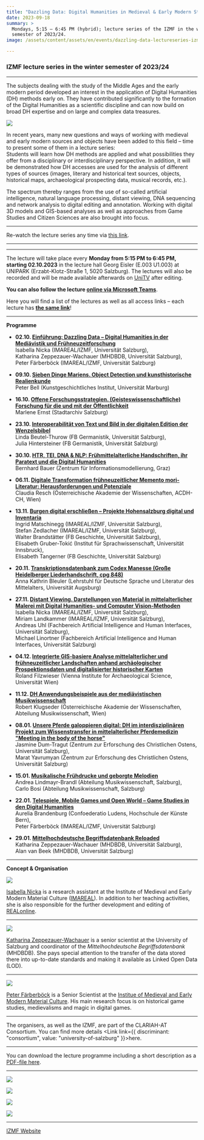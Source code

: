 ```yaml
---
title: "Dazzling Data: Digital Humanities in Medieval & Early Modern Studies"
date: 2023-09-18
summary: >
  Mondays, 5:15 – 6:45 PM (hybrid); lecture series of the IZMF in the winter
  semester of 2023/24.
image: /assets/content/assets/en/events/dazzling-data-lectureseries-izmf-23-24/image.jpg

---
```


### IZMF lecture series in the winter semester of 2023/24

***

The subjects dealing with the study of the Middle Ages and the early modern period developed an interest in the application of Digital Humanities (DH) methods early on. They have contributed significantly to the formation of the Digital Humanities as a scientific discipline and can now build on broad DH expertise and on large and complex data treasures.

![](/assets/content/assets/en/events/dazzling-data-lectureseries-izmf-23-24/bildschirmfoto-2023-09-14-um-14.41.22.png)

In recent years, many new questions and ways of working with medieval and early modern sources and objects have been added to this field – time to present some of them in a lecture series:\
Students will learn how DH methods are applied and what possibilities they offer from a disciplinary or interdisciplinary perspective. In addition, it will be demonstrated how DH accesses are used for the analysis of different types of sources (images, literary and historical text sources, objects, historical maps, archaeological prospecting data, musical records, etc.).

The spectrum thereby ranges from the use of so-called artificial intelligence, natural language processing, distant viewing, DNA sequencing and network analysis to digital editing and annotation. Working with digital 3D models and GIS-based analyses as well as approaches from Game Studies and Citizen Sciences are also brought into focus.

***

Re-watch the lecture series any time via [this link](https://www.unitv.org/beitrag.asp?ID=1161).

***

***

The lecture will take place every **Monday from 5:15 PM to 6:45 PM, starting 02.10.2023** in the lecture hall Georg Eisler (E.003 U1.003) at UNIPARK (Erzabt-Klotz-Straße 1, 5020 Salzburg). The lectures will also be recorded and will be made available afterwards on [UniTV](http://www.unitv.org/) after editing.

**You can also follow the lecture [online via Microsoft Teams](https://teams.microsoft.com/l/meetup-join/19%3adi5fPJVt1okogKeC78NisCqxa6Gv2dXPl5l-c59JbzI1%40thread.tacv2/1694526542721?context=%7b%22Tid%22%3a%22158a941a-576e-4e87-993d-b2eab8526e50%22%2c%22Oid%22%3a%22d75a9824-4ec3-48e0-b0ee-43e5e60d6115%22%7d)**.

Here you will find a list of the lectures as well as all access links – each lecture has [**the same link**](https://teams.microsoft.com/l/meetup-join/19%3adi5fPJVt1okogKeC78NisCqxa6Gv2dXPl5l-c59JbzI1%40thread.tacv2/1694526542721?context=%7b%22Tid%22%3a%22158a941a-576e-4e87-993d-b2eab8526e50%22%2c%22Oid%22%3a%22d75a9824-4ec3-48e0-b0ee-43e5e60d6115%22%7d)!

***

**Programme**

* **02.10. [Einführung: Dazzling Data – Digital Humanities in der Mediävistik und Frühneuzeitforschung](https://teams.microsoft.com/l/meetup-join/19%3adi5fPJVt1okogKeC78NisCqxa6Gv2dXPl5l-c59JbzI1%40thread.tacv2/1694526542721?context=%7b%22Tid%22%3a%22158a941a-576e-4e87-993d-b2eab8526e50%22%2c%22Oid%22%3a%22d75a9824-4ec3-48e0-b0ee-43e5e60d6115%22%7d)**\
  Isabella Nicka (IMAREAL/IZMF, Universität Salzburg),\
  Katharina Zeppezauer-Wachauer (MHDBDB, Universität Salzburg),\
  Peter Färberböck (IMAREAL/IZMF, Universität Salzburg)

- **09.10. [Sieben Dinge Mariens. Object Detection und kunsthistorische Realienkunde](https://teams.microsoft.com/l/meetup-join/19%3adi5fPJVt1okogKeC78NisCqxa6Gv2dXPl5l-c59JbzI1%40thread.tacv2/1694526542721?context=%7b%22Tid%22%3a%22158a941a-576e-4e87-993d-b2eab8526e50%22%2c%22Oid%22%3a%22d75a9824-4ec3-48e0-b0ee-43e5e60d6115%22%7d)**\
  Peter Bell (Kunstgeschichtliches Institut, Universität Marburg)

* **16.10. [Offene Forschungsstrategien. (Geisteswissenschaftliche) Forschung für die und mit der Öffentlichkeit](https://teams.microsoft.com/l/meetup-join/19%3adi5fPJVt1okogKeC78NisCqxa6Gv2dXPl5l-c59JbzI1%40thread.tacv2/1694526542721?context=%7b%22Tid%22%3a%22158a941a-576e-4e87-993d-b2eab8526e50%22%2c%22Oid%22%3a%22d75a9824-4ec3-48e0-b0ee-43e5e60d6115%22%7d)**\
  Marlene Ernst (Stadtarchiv Salzburg)

- **23.10. [Interoperabilität von Text und Bild in der digitalen Edition der Wenzelsbibel](https://teams.microsoft.com/l/meetup-join/19%3adi5fPJVt1okogKeC78NisCqxa6Gv2dXPl5l-c59JbzI1%40thread.tacv2/1694526542721?context=%7b%22Tid%22%3a%22158a941a-576e-4e87-993d-b2eab8526e50%22%2c%22Oid%22%3a%22d75a9824-4ec3-48e0-b0ee-43e5e60d6115%22%7d)**\
  Linda Beutel-Thurow (FB Germanistik, Universität Salzburg),\
  Julia Hintersteiner (FB Germanistik, Universität Salzburg)

* **30.10. [HTR, TEI, DNA & NLP: Frühmittelalterliche Handschriften, ihr Paratext und die Digital Humanities](https://teams.microsoft.com/l/meetup-join/19%3adi5fPJVt1okogKeC78NisCqxa6Gv2dXPl5l-c59JbzI1%40thread.tacv2/1694526542721?context=%7b%22Tid%22%3a%22158a941a-576e-4e87-993d-b2eab8526e50%22%2c%22Oid%22%3a%22d75a9824-4ec3-48e0-b0ee-43e5e60d6115%22%7d)**\
  Bernhard Bauer (Zentrum für Informationsmodellierung, Graz)

- **06.11. [Digitale Transformation frühneuzeitlicher Memento mori-Literatur: Herausforderungen und Potenziale](https://teams.microsoft.com/l/meetup-join/19%3adi5fPJVt1okogKeC78NisCqxa6Gv2dXPl5l-c59JbzI1%40thread.tacv2/1694526542721?context=%7b%22Tid%22%3a%22158a941a-576e-4e87-993d-b2eab8526e50%22%2c%22Oid%22%3a%22d75a9824-4ec3-48e0-b0ee-43e5e60d6115%22%7d)**\
  Claudia Resch (Österreichische Akademie der Wissenschaften, ACDH-CH, Wien)

* **13.11. [Burgen digital erschließen – Projekte Hohensalzburg digital und Inventaria](https://teams.microsoft.com/l/meetup-join/19%3adi5fPJVt1okogKeC78NisCqxa6Gv2dXPl5l-c59JbzI1%40thread.tacv2/1694526542721?context=%7b%22Tid%22%3a%22158a941a-576e-4e87-993d-b2eab8526e50%22%2c%22Oid%22%3a%22d75a9824-4ec3-48e0-b0ee-43e5e60d6115%22%7d)**\
  Ingrid Matschinegg (IMAREAL/IZMF, Universität Salzburg),\
  Stefan Zedlacher (IMAREAL/IZMF, Universität Salzburg),\
  Walter Brandstätter (FB Geschichte, Universität Salzburg),\
  Elisabeth Gruber-Tokić (Institut für Sprachwissenschaft, Universität Innsbruck),\
  Elisabeth Tangerner (FB Geschichte, Universität Salzburg)

- **20.11. [Transkriptionsdatenbank zum Codex Manesse (Große Heidelberger Liederhandschrift, cpg 848)](https://teams.microsoft.com/l/meetup-join/19%3adi5fPJVt1okogKeC78NisCqxa6Gv2dXPl5l-c59JbzI1%40thread.tacv2/1694526542721?context=%7b%22Tid%22%3a%22158a941a-576e-4e87-993d-b2eab8526e50%22%2c%22Oid%22%3a%22d75a9824-4ec3-48e0-b0ee-43e5e60d6115%22%7d)**\
  Anna Kathrin Bleuler (Lehrstuhl für Deutsche Sprache und Literatur des Mittelalters, Universität Augsburg)

* **27.11. [Distant Viewing. Darstellungen von Material in mittelalterlicher Malerei mit Digital Humanities- und Computer Vision-Methoden](https://teams.microsoft.com/l/meetup-join/19%3adi5fPJVt1okogKeC78NisCqxa6Gv2dXPl5l-c59JbzI1%40thread.tacv2/1694526542721?context=%7b%22Tid%22%3a%22158a941a-576e-4e87-993d-b2eab8526e50%22%2c%22Oid%22%3a%22d75a9824-4ec3-48e0-b0ee-43e5e60d6115%22%7d)**\
  Isabella Nicka (IMAREAL/IZMF, Universität Salzburg),\
  Miriam Landkammer (IMAREAL/IZMF, Universität Salzburg),\
  Andreas Uhl (Fachbereich Artificial Intelligence and Human Interfaces, Universität Salzburg),\
  Michael Linortner (Fachbereich Artificial Intelligence and Human Interfaces, Universität Salzburg)

- **04.12. [Integrierte GIS-basiere Analyse mittelalterlicher und frühneuzeitlicher Landschaften anhand archäologischer Prospektionsdaten und digitalisierter historischer Karten](https://teams.microsoft.com/l/meetup-join/19%3adi5fPJVt1okogKeC78NisCqxa6Gv2dXPl5l-c59JbzI1%40thread.tacv2/1694526542721?context=%7b%22Tid%22%3a%22158a941a-576e-4e87-993d-b2eab8526e50%22%2c%22Oid%22%3a%22d75a9824-4ec3-48e0-b0ee-43e5e60d6115%22%7d)**\
  Roland Filzwieser (Vienna Institute for Archaeological Science, Universität Wien)

* **11.12. [DH Anwendungsbeispiele aus der mediävistischen Musikwissenschaft](https://teams.microsoft.com/l/meetup-join/19%3adi5fPJVt1okogKeC78NisCqxa6Gv2dXPl5l-c59JbzI1%40thread.tacv2/1694526542721?context=%7b%22Tid%22%3a%22158a941a-576e-4e87-993d-b2eab8526e50%22%2c%22Oid%22%3a%22d75a9824-4ec3-48e0-b0ee-43e5e60d6115%22%7d)**\
  Robert Klugseder (Österreichische Akademie der Wissenschaften, Abteilung Musikwissenschaft, Wien)

- **08.01. [Unsere Pferde galoppieren digital: DH im interdisziplinären Projekt zum Wissenstransfer in mittelalterlicher Pferdemedizin "Meeting in the body of the horse"](https://teams.microsoft.com/l/meetup-join/19%3adi5fPJVt1okogKeC78NisCqxa6Gv2dXPl5l-c59JbzI1%40thread.tacv2/1694526542721?context=%7b%22Tid%22%3a%22158a941a-576e-4e87-993d-b2eab8526e50%22%2c%22Oid%22%3a%22d75a9824-4ec3-48e0-b0ee-43e5e60d6115%22%7d)**\
  Jasmine Dum-Tragut (Zentrum zur Erforschung des Christlichen Ostens, Universität Salzburg),\
  Marat Yavrumyan (Zentrum zur Erforschung des Christlichen Ostens, Universität Salzburg)

* **15.01. [Musikalische Frühdrucke und geborgte Melodien](https://teams.microsoft.com/l/meetup-join/19%3adi5fPJVt1okogKeC78NisCqxa6Gv2dXPl5l-c59JbzI1%40thread.tacv2/1694526542721?context=%7b%22Tid%22%3a%22158a941a-576e-4e87-993d-b2eab8526e50%22%2c%22Oid%22%3a%22d75a9824-4ec3-48e0-b0ee-43e5e60d6115%22%7d)**\
  Andrea Lindmayr-Brandl (Abteilung Musikwissenschaft, Salzburg),\
  Carlo Bosi (Abteilung Musikwissenschaft, Salzburg)

- **22.01. [Telespiele, Mobile Games und Open World – Game Studies in den Digital Humanities](https://teams.microsoft.com/l/meetup-join/19%3adi5fPJVt1okogKeC78NisCqxa6Gv2dXPl5l-c59JbzI1%40thread.tacv2/1694526542721?context=%7b%22Tid%22%3a%22158a941a-576e-4e87-993d-b2eab8526e50%22%2c%22Oid%22%3a%22d75a9824-4ec3-48e0-b0ee-43e5e60d6115%22%7d)**\
  Aurelia Brandenburg (Confoederatio Ludens, Hochschule der Künste Bern),\
  Peter Färberböck (IMAREAL/IZMF, Universität Salzburg)

* **29.01. [Mittelhochdeutsche Begriffsdatenbank Reloaded](https://teams.microsoft.com/l/meetup-join/19%3adi5fPJVt1okogKeC78NisCqxa6Gv2dXPl5l-c59JbzI1%40thread.tacv2/1694526542721?context=%7b%22Tid%22%3a%22158a941a-576e-4e87-993d-b2eab8526e50%22%2c%22Oid%22%3a%22d75a9824-4ec3-48e0-b0ee-43e5e60d6115%22%7d)**\
  Katharina Zeppezauer-Wachauer (MHDBDB, Universität Salzburg),\
  Alan van Beek (MHDBDB, Universität Salzburg)

***

**Concept & Organisation**

![](/assets/content/assets/en/events/dazzling-data-lectureseries-izmf-23-24/isabella-nicka-plus-1.png)

[Isabella Nicka](mailto:isabella.nicka@plus.ac.at) is a research assistant at the Institute of Medieval and Early Modern Material Culture ([IMAREAL](https://www.imareal.sbg.ac.at/)). In addition to her teaching activities, she is also responsible for the further development and editing of [REALonline](https://www.imareal.sbg.ac.at/projekte/realonline/).

***

![](/assets/content/assets/en/events/dazzling-data-lectureseries-izmf-23-24/katharina-zeppezauer-wachauer.png)

[Katharina Zeppezauer-Wachauer](mailto:katharina.wachauer@plus.ac.at) is a senior scientist at the University of Salzburg and coordinator of the *Mittelhochdeutsche Begriffsdatenbank* (MHDBDB). She pays special attention to the transfer of the data stored there into up-to-date standards and making it available as Linked Open Data (LOD).

***

![](/assets/content/assets/en/events/dazzling-data-lectureseries-izmf-23-24/peter-farberbock.png)

[Peter Färberböck](mailto:peter.faerberboeck@plus.ac.at) is a Senior Scientist at the [Institue of Medieval and Early Modern Material Culture](https://www.imareal.sbg.ac.at/). His main research focus is on historical game studies, medievalisms and magic in digital games.

***

The organisers, as well as the IZMF, are part of the CLARIAH-AT Consortium. You can find more details <Link link={{ discriminant: "consortium", value: "university-of-salzburg" }}>here</Link>.

***

You can download the lecture programme including a short description as a [PDF-file here](https://izmf-salzburg.at/wp-content/uploads/2023/09/Dazzling-Data_GS.pdf).

***

![](/assets/content/assets/en/events/dazzling-data-lectureseries-izmf-23-24/logo-zentrum-mittelalter-und-fruhneuzeit-1024x256.png)

![](/assets/content/assets/en/events/dazzling-data-lectureseries-izmf-23-24/clariah-at-logo-transparent-1024x415.png)

![](/assets/content/assets/en/events/dazzling-data-lectureseries-izmf-23-24/logo_imareal_600x140.png)

![](/assets/content/assets/en/events/dazzling-data-lectureseries-izmf-23-24/mhdbdblogowebtransp-1.gif)

***

[IZMF Website](https://izmf-salzburg.at/2023/09/12/ringvorlesung-2023-24-dazzling-data/)
